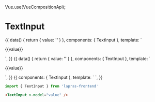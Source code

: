 Vue.use(VueCompositionApi);


<Meta title="TextInput" component={TextInput} />

# TextInput

<Preview>
  <Story name="default">
    {{
        data() { return { value: '' } },
        components: { TextInput },
        template: `
          <div>
            <TextInput v-model="value" placeholder="placeholder" />
            <p>{{value}}</p>
          </div>
        `,
    }}
  </Story>
  <Story name="multiline">
    {{
        data() { return { value: '' } },
        components: { TextInput },
        template: `
          <div>
            <TextInput v-model="value" placeholder="placeholder" multiline />
            <p>{{value}}</p>
          </div>
        `,
    }}
  </Story>
  <Story name="disabled">
    {{
        components: { TextInput },
        template: `
          <TextInput placeholder="disabled" disabled />
        `,
    }}
  </Story>
</Preview>

```typescript
import { TextInput } from 'lapras-frontend'
```

```html
<TextInput v-model="value" />
```

<Props of={TextInput} />
